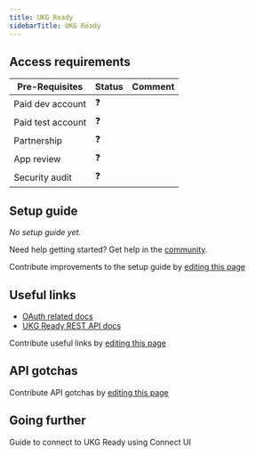 ```yaml
---
title: UKG Ready
sidebarTitle: UKG Ready
---
```



<Overview />
<PreBuiltTooling />
<PreBuiltUseCases />

## Access requirements
| Pre-Requisites | Status | Comment|
| - | - | - |
| Paid dev account | ❓ |  |
| Paid test account | ❓ |  |
| Partnership | ❓ | |
| App review | ❓ |  |
| Security audit | ❓ | |


## Setup guide

_No setup guide yet._

<Tip>Need help getting started? Get help in the [community](https://nango.dev/slack).</Tip>

<Note>Contribute improvements to the setup guide by [editing this page](https://github.com/nangohq/nango/tree/master/docs-v2/integrations/all/ukg-ready.mdx)</Note>


## Useful links

-   [OAuth related docs](https://doc.people-doc.com/client/auth/oauth.html)
-   [UKG Ready REST API docs](https://doc.people-doc.com/client/api/index.html)

<Note>Contribute useful links by [editing this page](https://github.com/nangohq/nango/tree/master/docs-v2/integrations/all/ukg-ready.mdx)</Note>

## API gotchas

<Note>Contribute API gotchas by [editing this page](https://github.com/nangohq/nango/tree/master/docs-v2/integrations/all/ukg-ready.mdx)</Note>

## Going further

<Card title="Connect to UKG Ready" icon="link" href="/integrations/all/ukg-ready/connect" horizontal>
  Guide to connect to UKG Ready using Connect UI
</Card>


